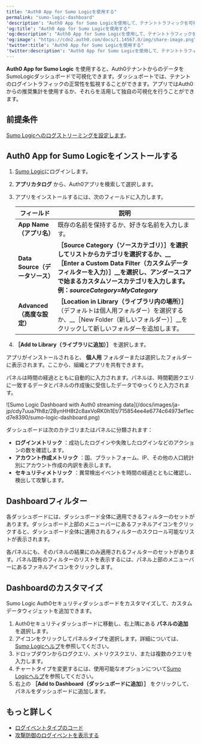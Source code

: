 ```yaml
---
title: "Auth0 App for Sumo Logicを使用する"
permalink: "sumo-logic-dashboard"
'description': "Auth0 App for Sumo Logicを使用して、テナントトラフィックを可視化するSumo Logic Auth0ダッシュボードを作成する方法について説明します。"
'og:title': "Auth0 App for Sumo Logicを使用する"
'og:description': "Auth0 App for Sumo Logicを使用して、テナントトラフィックを可視化するSumo Logic Auth0ダッシュボードを作成する方法について説明します。"
'og:image': "https://cdn2.auth0.com/docs/1.14567.0/img/share-image.png"
'twitter:title': "Auth0 App for Sumo Logicを使用する"
'twitter:description': "Auth0 App for Sumo Logicを使用して、テナントトラフィックを可視化するSumo Logic Auth0ダッシュボードを作成する方法について説明します。"
---
```


**Auth0 App for Sumo Logic** を使用すると、Auth0テナントからのデータをSumoLogicダッシュボードで可視化できます。ダッシュボートでは、テナントのログイントラフィックの正常性を監視することができます。アプリではAuth0からの推奨集計を使用するか、それらを活用して独自の可視化を行うことができます。

## 前提条件

[Sumo Logicへのログストリーミングを設定します](https://marketplace.auth0.com/integrations/sumo-logic-log-streaming)。

## Auth0 App for Sumo Logicをインストールする

1. [Sumo Logic](https://www.sumologic.com)にログインします。
2. **アプリカタログ** から、Auth0アプリを検索して選択します。
3. アプリをインストールするには、次のフィールドに入力します。

   <table class="table"><thead>
   <tr>
   <th><b>フィールド</b></th>
   <th><b>説明</b></th>
   </tr>
   </thead>
   <tbody>
   <tr>
   <td><b>App Name（アプリ名）</b></td>
   <td>既存の名前を保持するか、好きな名前を入力します。</td>
   </tr>
   <tr>
   <td><b>Data Source（データソース）</b></td>
   <td><b>［Source Category（ソースカテゴリ）］<b>を選択してリストからカテゴリを選択するか、__［Enter a Custom Data Filter（カスタムデータフィルターを入力）］__を選択し、アンダースコアで始まるカスタムソースカテゴリを入力します。例：</b><em>sourceCategory=MyCategory</em></b></td>
   </tr>
   <tr>
   <td><b>Advanced（高度な設定）</b></td>
   <td><b>［Location in Library（ライブラリ内の場所）］</b>（デフォルトは個人用フォルダー）を選択するか、__［New Folder（新しいフォルダー）］__をクリックして新しいフォルダーを追加します。</td>
   </tr>
   </tbody>
   </table>
4. **［Add to Library（ライブラリに追加）］** を選択します。

アプリがインストールされると、 **個人用** フォルダーまたは選択したフォルダーに表示されます。ここから、組織とアプリを共有できます。

パネルは時間の経過とともに自動的に入力されます。パネルは、時間範囲クエリに一致するデータとパネルの作成後に受信したデータでゆっくりと入力されます。

<Frame>![Sumo Logic Dashboard with Auth0 streaming data](/docs/images/ja-jp/cdy7uua7fh8z/2BynHH8t2c8axVoRK0h1Et/715854ee4e6774c64973ef1ecd7e8390/sumo-logic-dashboard.png)</Frame>

ダッシュボードは次のカテゴリまたはパネルに分類されます：

* **ログインメトリック** ：成功したログインや失敗したログインなどのアクションの数を確認します。
* **アカウント作成メトリック** ：国、プラットフォーム、IP、その他の人口統計別にアカウント作成の内訳を表示します。
* **セキュリティメトリック** ：異常検出イベントを時間の経過とともに確認し、検出して攻撃します。

## Dashboardフィルター

各ダッシュボードには、ダッシュボード全体に適用できるフィルターのセットがあります。ダッシュボード上部のメニューバーにあるファネルアイコンをクリックすると、ダッシュボード全体に適用されるフィルターのスクロール可能なリストが表示されます。

各パネルにも、そのパネルの結果にのみ適用されるフィルターのセットがあります。パネル固有のフィルターのリストを表示するには、パネル上部のメニューバーにあるファネルアイコンをクリックします。

## Dashboardのカスタマイズ

Sumo Logic Auth0セキュリティダッシュボードをカスタマイズして、カスタムデータウィジェットを追加できます。

1. Auth0セキュリティダッシュボードに移動し、右上隅にある **パネルの追加** を選択します。
2. アイコンをクリックしてパネルタイプを選択します。詳細については、[Sumo Logicヘルプ](https://help.sumologic.com/Visualizations-and-Alerts/Dashboard_(New)/Panels)を参照してください。
3. ドロップダウンからログクエリ、メトリクスクエリ、または複数のクエリを入力します。
4. チャートタイプを変更するには、使用可能なオプションについて[Sumo Logicヘルプ](https://help.sumologic.com/Visualizations-and-Alerts/Dashboard_(New)/Panels/01Modify_a_Chart)を参照してください。
5. 右上の **［Add to Dashboard（ダッシュボードに追加）］** をクリックして、パネルをダッシュ​​ボードに追加します。

## もっと詳しく

* [ログイベントタイプのコード](/docs/ja-jp/deploy-monitor/logs/log-event-type-codes)
* [攻撃防御のログイベントを表示する](/docs/ja-jp/secure/attack-protection/view-attack-protection-events)